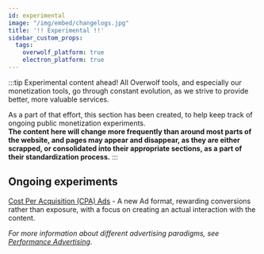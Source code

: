 ```yaml
---
id: experimental
image: "/img/embed/changelogs.jpg"
title: '!! Experimental !!'
sidebar_custom_props:
  tags:
    overwolf_platform: true
    electron_platform: true
---
```


:::tip Experimental content ahead!
All Overwolf tools, and especially our monetization tools, go through constant
evolution, as we strive to provide better, more valuable services.

As a part of that effort, this section has been created, to help keep track of ongoing
public monetization experiments.  
**The content here will change more frequently than around most parts of the website, and pages may appear and disappear, as they are either scrapped,
or consolidated into their appropriate sections, as a part of their standardization process.**
:::

## Ongoing experiments

[Cost Per Acquisition (CPA) Ads](experimental/cpa-ads) - A new Ad format, rewarding conversions
rather than exposure, with a focus on creating an actual interaction with the content.

*For more information about different advertising paradigms, see [Performance Advertising](https://en.wikipedia.org/wiki/Performance-based_advertising).*